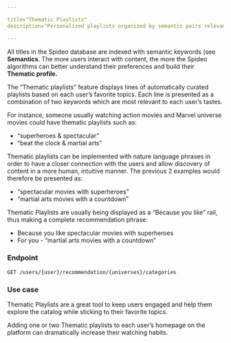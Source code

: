 ```yaml
---

title="Thematic Playlists"
description="Personalized playlists organized by semantic pairs relevant to each user’s tastes."

---
```


All titles in the Spideo database are indexed with semantic keywords (see **Semantics**. The more users interact with content, the more the Spideo algorithms can better understand their preferences and build their **Thematic profile.**

The “Thematic playlists” feature displays lines of automatically curated playlists based on each user’s favorite topics. Each line is presented as a combination of two keywords which are most relevant to each user’s tastes.

For instance, someone usually watching action movies and Marvel universe movies could have thematic playlists such as:

- “superheroes & spectacular”
- “beat the clock & martial arts”

Thematic playlists can be implemented with nature language phrases in order to have a closer connection with the users and allow discovery of content in a more human, intuitive manner. The previous 2 examples would therefore be presented as:

- “spectacular movies with superheroes”
- “martial arts movies with a countdown”

Thematic Playlists are usually being displayed as a “Because you like” rail, thus making a complete recommendation phrase:

- Because you like spectacular movies with superheroes
- For you - “martial arts movies with a countdown”

### Endpoint
```
GET /users/{user}/recommendation/{universes}/categories
```
### Use case

Thematic Playlists are a great tool to keep users engaged and help them explore the catalog while sticking to their favorite topics.

Adding one or two Thematic playlists to each user’s homepage on the platform can dramatically increase their watching habits.